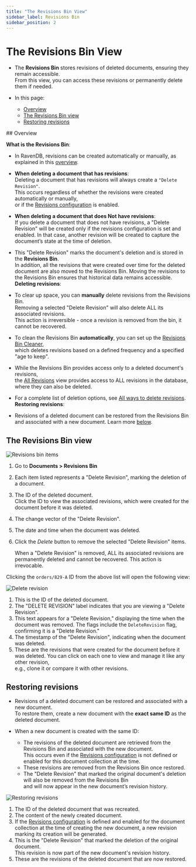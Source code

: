 ```yaml
---
title: "The Revisions Bin View"
sidebar_label: Revisions Bin
sidebar_position: 2
---
```



# The Revisions Bin View
<Admonition type="note" title="Note">

* The **Revisions Bin** stores revisions of deleted documents, ensuring they remain accessible.  
  From this view, you can access these revisions or permanently delete them if needed.

* In this page:
  * [Overview](../../../../studio/database/document-extensions/revisions/revisions-bin#overview)
  * [The Revisions Bin view](../../../../studio/database/document-extensions/revisions/revisions-bin#the-revisions-bin-view)
  * [Restoring revisions](../../../../studio/database/document-extensions/revisions/revisions-bin#restoring-revisions)

</Admonition>
## Overview

**What is the Revisions Bin**:

* In RavenDB, revisions can be created automatically or manually, as explained in this [overview](../../../../document-extensions/revisions/overview).

* **When deleting a document that has revisions**:  
  Deleting a document that has revisions will always create a `"Delete Revision"`.  
  This occurs regardless of whether the revisions were created automatically or manually,  
  or if the [Revisions configuration](../../../../studio/database/settings/document-revisions#revisions-configuration) is enabled.

* **When deleting a document that does Not have revisions**:  
  If you delete a document that does not have revisions, a "Delete Revision" will be created only if the revisions configuration is set and enabled.
  In that case, another revision will be created to capture the document’s state at the time of deletion.

* This "Delete Revision" marks the document's deletion and is stored in the **Revisions Bin**.  
  In addition, all the revisions that were created over time for the deleted document are also moved to the Revisions Bin.
  Moving the revisions to the Revisions Bin ensures that historical data remains accessible.  
**Deleting revisions**:

* To clear up space, you can **manually** delete revisions from the Revisions Bin.  
  Removing a selected "Delete Revision" will also delete ALL its associated revisions.  
  This action is irreversible - once a revision is removed from the bin, it cannot be recovered.  

* To clean the Revisions Bin **automatically**, you can set up the [Revisions Bin Cleaner](../../../../document-extensions/revisions/revisions-bin-cleaner),  
  which deletes revisions based on a defined frequency and a specified "age to keep".

* While the Revisions Bin provides access only to a deleted document's revisions,  
  the [All Revisions](../../../../studio/database/document-extensions/revisions/all-revisions) view provides access to ALL revisions in the database,
  where they can also be deleted.

* For a complete list of deletion options, see [All ways to delete revisions](../../../../studio/database/document-extensions/revisions/all-revisions#all-ways-to-delete-revisions).
**Restoring revisions**:

* Revisions of a deleted document can be restored from the Revisions Bin and associated with a new document.
  Learn more [below](../../../../studio/database/document-extensions/revisions/revisions-bin#restoring-revisions).



## The Revisions Bin view

![Revisions bin items](./assets/revisions-bin-1.png)

1. Go to **Documents &gt; Revisions Bin**
2. Each item listed represents a "Delete Revision", marking the deletion of a document.
3. The ID of the deleted document.  
   Click the ID to view the associated revisions, which were created for the document before it was deleted.
4. The change vector of the "Delete Revision".
5. The date and time when the document was deleted.
6. Click the _Delete_ button to remove the selected "Delete Revision" items.  
   
    <Admonition type="warning" title="Warning">
    When a "Delete Revision" is removed, ALL its associated revisions are permanently deleted and cannot be recovered.
    This action is irrevocable.
    </Admonition>
Clicking the `orders/829-A` ID from the above list will open the following view:


![Delete revision](./assets/revisions-bin-2.png 'A "Delete Revision"')

1. This is the ID of the deleted document.
2. The "DELETE REVISION" label indicates that you are viewing a "Delete Revision".
3. This text appears for a "Delete Revision," displaying the time when the document was removed.
   The flags include the `DeleteRevision` flag, confirming it is a "Delete Revision."
4. The timestamp of the "Delete Revision", indicating when the document was deleted.
5. These are the revisions that were created for the document before it was deleted.
   You can click on each one to view and manage it like any other revision,  
   e.g., clone it or compare it with other revisions. 



## Restoring revisions

* Revisions of a deleted document can be restored and associated with a new document.  
  To restore them, create a new document with the **exact same ID** as the deleted document.  

* When a new document is created with the same ID:  
  * The revisions of the deleted document are retrieved from the Revisions Bin and associated with the new document.  
    This occurs even if the [Revisions configuration](../../../../studio/database/settings/document-revisions#revisions-configuration) is not defined or enabled for this document collection at the time.
  * These revisions are removed from the Revisions Bin once restored.
  * The "Delete Revision" that marked the original document's deletion will also be removed from the Revisions Bin  
    and will now appear in the new document’s revision history.

![Restoring revisions](./assets/revisions-bin-3.png)

1. The ID of the deleted document that was recreated.
2. The content of the newly created document.
3. If the [Revisions configuration](../../../../studio/database/settings/document-revisions#revisions-configuration)
   is defined and enabled for the document collection at the time of creating the new document, a new revision marking its creation will be generated.
4. This is the "Delete Revision" that marked the deletion of the original document.   
   This revision is now part of the new document's revision history.
6. These are the revisions of the deleted document that are now restored.



